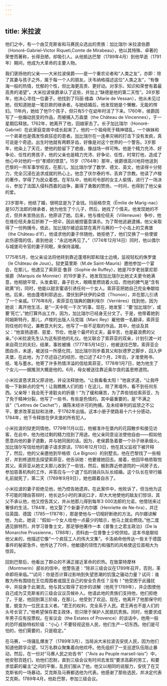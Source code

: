 ```yaml
---
---
---
```

title: 米拉波
---




他们之中，有一个由艾克斯省和马赛民众选出的贵族：加比瑞尔·米拉波伯爵（Honoré-Gabriel-Victor Riqueti,Comte de Mirabeau），他以其特殊、卓著的荣誉而著称，长得丑陋，却吸引人。从他抵达巴黎（1789年4月）到他早逝（1791年）期间，他成为大革命的主要人物。

我们褒扬他的父亲——大米拉波侯爵——是一个重农论者和“人类之友”，亦即：除了其妻与孩子之外，属于每一个人的朋友。沃韦纳格描述这位“人类之友”，“有像海一般的热情，忧郁的个性，但比海更高贵、更好动。对享乐、知识和荣誉有着最高贵的渴望”。大米拉波侯爵承认了这些，并加上“缺德是他的第二天性”。28岁那年，他决心寻找一位妻子。他找到了玛丽·维森（Marie de Vessan），他从未见过她，但知道她是一笔巨款的继承者。与她结婚后，他发现她是个懒散、无能的悍妇。11年内，她给了他11个孩子，但只有5个在幼年时活了下来。1760年，侯爵因写了一些煽动民变的作品，而被捕入万森堡（the Château de Vincennes），于一星期后释放。1762年，她离开了他，回娘家去了。长子加比瑞尔（Honoré-Gabriel）在此家庭变故中成长起来了。他的一个祖母死于精神错乱，一个妹妹和一个弟弟也是偶发性疯狂症的患者。加比瑞尔在一连串灾祸的打击下没有发疯，真可说是个奇迹。出生时他就有两颗牙齿，好像是对这个世界的一个警告。3岁那年，他染上了天花，使他的脸留下了疤痕，像战场一样可怖。他是个精力充沛、好争论、任性的男孩子，他的父亲也是精力充沛、好争论、任性，时常打他，造成了他心中对他的一份“孝顺的恨意”。15岁（1764年）那年，侯爵很高兴地将他送到巴黎的一所军事学校去，在那儿，加比瑞尔学了数学、德文、英文，他读得十分努力，完全沉浸在追求成就的热心上。他念了伏尔泰的书，丢弃了宗教。他读了卢梭的著作，学得了为民众着想。在军队中，他和司令部的女主人偷情，进行了一场决斗，参加了法国入侵科西嘉的战争，赢得了勇敢的赞扬，一时间，也得到了他父亲的爱。

23岁那年，他结了婚，很明显是为了金钱。玛丽格奈克（Ëmilie de Marig-nac）是50万法郎的继承者，她为他生了个儿子，然后，她找了个情夫。他发现她的不贞，但并未宣扬出去，他原谅了她。后来，他与维伦纽夫（Villeneuve）争吵，他在维伦纽夫身后折断了一把伞，因此被控蓄意谋杀。为了帮他逃避逮捕，他父亲取得了一份拘捕令，依此，加比瑞尔被迫监禁在离开马赛的一个小岛上的艾弗堡（the Château d'If）。他请求他的妻子伴随他，她拒绝了，他们交换了一些使彼此伤感情的信，直到他说：“永远地再见了。”（1774年12月14日）同时，他以偶尔与城堡司令官的妻子同眠，来保持温暖。

1775年5月，他父亲设法将他转到靠近蓬塔利耶和瑞士边境，监视轻松的侏罗堡（le Château de Joux）。狱吏莫里斯（M.de Saint-Mauris）邀他参加一个宴会，在那儿，他遇见了索菲亚·鲁菲（Sophie de Ruffey），她是70岁老翁蒙尼耶侯爵（Marquis de Monnier）的19岁妻子。她发现加比瑞尔比她丈夫更令她满意，他相貌平常，头发柔软，鼻子巨大，眼睛里燃烧着火焰，而他的脾气是“含有硫黄”的，同时，他能以甜言蜜语引诱任何一个女人。索菲亚把她自己完全奉献给他。后来，他由蓬塔利耶逃出，潜伏到萨伏伊的朵侬（Thonon），并在那儿引诱了一个亲戚。1776年8月，索菲亚在瑞典的魏利埃尔（Verrières）找到他，因为她说：离开他生活，是“一天中死一千次”的事，现在，她发誓：“要‘加比瑞尔’，或要‘死亡’。”她打算外出工作，因为，加比瑞尔已经身无分文了。于是，他带着她到阿姆斯特丹，那儿，卢梭的出版人马克瑞（Marc Rey）雇他做一名翻译，索菲亚则任他的书记，兼教意大利文。他写了一些不足取的作品，其中，他谈及其父：“他宣扬道德、慈爱、节俭，他是个最坏的丈夫，最辛苦，也是最浪费的父亲。”小米拉波先生认为这有损他的礼仪。他又联合了索菲亚的双亲，计划引渡一对来自荷兰的夫妇，结果，事败被捕（1777年5月14日），他被送往巴黎。索菲亚企图自杀，未遂，被送往一所感化院，加比瑞尔则步着其父和狄德罗之脚步，囚入伊夫堡，在此地，为了尽述自己的经历，他口述了42个月，2年后，才准使用书、纸、笔与墨水。他寄了许多热情洋溢的信给索菲亚，1778年1月7日，她为他生了个女儿——据推测大概是他的。6月，母女被送往靠近奥尔良的盖恩修道院。

小米拉波恳求其父原谅他，并设法释放他。“让我看看太阳！”他哀求道，“让我呼吸一下新鲜点的空气！让我瞧瞧人们的脸！在这儿，除了黑墙外，看不到任何东西。父亲呀！我会死于肾脏炎的折磨！”为了缓和痛苦，为了弄些钱给索菲亚，为了免于精神分裂，他写了一些书，有些是色情的。其中最重要的，是“不满之诉”（“Lettres de Cachet”），痛陈未经许可的拘捕，及未经审判的监禁之不公平，要求改革监狱和法律，于1782年出版。这本小册子使路易十六十分感动，1784年，他下令释放在伊夫堡的所有犯人。

小米拉波的狱吏同情他，1779年11月以后，他被准许在堡内的花园散步和接见访客，在此中，他为他过剩的精力找到了用途。他父亲同意设法使他自由——假如他愿意向他的妻子道歉，并与她同居的话。因为，老侯爵急着要一个孙子继承烟火。加比瑞尔写信给他的妻子请求原谅。1780年12月13日，他在其父监视下被开释了，然后，他的父亲邀他到毕格侬（Le Bignon）的别墅去。他在巴黎找了一些相好，并到修道院去探望索菲亚，他告诉她：他要接她回去。接着，他回毕格侬取悦其父。索菲亚从她丈夫那儿收到了一些钱，然后，搬到靠近修道院的一间房子去，参加慈善机构的工作，并答应与一个退了伍的骑兵队队长结婚。这个队长在举行婚礼前就死了，第二天（1789年9月9日），她也跟着自杀了。

小米拉波的妻子拒绝见他，他乃控告她遗弃。在此案件中，他败诉了，但当他为这不可能的理由答辩时，他长达5小时的演说口才，却大大地使他的敌友们惊讶。其父不承认他，他又控告其父，并从他那儿得到每年3 000法郎的允诺，他借钱来过奢侈的生活，1784年，他又娶了个新妻子内尔娜（Henriette de Ne-hra），并迁往英国、德国（1785—1787年），那是使他与一切相好断绝的方法。内尔娜谅解他，为此，她说：“假如一个女人给他一点最少的暗示，他马上就会燃烧。”他二度遇见腓特烈，并学习普鲁士文，那足够他著作一本《普鲁士之君主政治》（De la Monarchie Prussienne，1788年），资料由一位普鲁士少校供给。这本书是献给他父亲的，他描述它像“一个疯狂工人的伟大文集”。卡洛纳命他传达一些关于德国事件的秘密急件，他传达了70件，他敏捷的领悟力和强烈的风格使这位首相大为惊异。

回到巴黎后，他看出了群众的不满正接近革命的炽热。在致蒙特摩林（Montmerin）部长的信中，他警告道：“除非三级会议在1789年召开，否则，革命即将来临。”“试问：你是否计算过影响到失望思潮的饥饿之骚动力量？试问：谁敢为所有围绕在王位周围者或国王自己的安全负责任？没有！”他受困于此骚扰中，并投身于此潮流。他与其父取得了初步的谅解（他死于1789年），并企图使他自己成为艾克斯省的三级会议议员候补人。他请此地的贵族们支持他，他们拒绝了。于是，他回到第三阶级，在那儿，他受到了欢迎。现在，他离开了他那保守的茧，蜕变为一位民主主义者。“君王的权利，完全系于人民。君王再也不是人们的头号长官了。”他希望保存君主政体，但只限于保护人民抵抗贵族。同时，他要求成年男子应有投票权。在省议会（the Estates of Provence）的谈话中，他用一般的恐吓威胁特权阶级：“小心！不要轻视这些人民，他们生产一切东西。他们是可怕的，他们需要的，只是稳定。”

在马赛，一场骚乱爆发了（1789年3月），当局派大米拉波去安抚人民，因为他们知道他颇孚众望。12万名群众聚集着向他欢呼。他先组织了一支巡逻队伍阻止暴动，然后，在一份对“马赛人民之劝告书”（“Avis au Peuple marseil-lais”）中，他安慰百姓们，劝他们忍耐，直到三级会议有时间去发现“要求高薪的劳工，和要求低薪的雇主”之间的平衡，乱民们服从了他。他又以相同的说服力，安抚了在艾克斯省的一场暴动。艾克斯及马赛都选他为代表。他感谢了那些选民，并决定代表艾克斯。1789年4月，他赴巴黎，参加三级会议。